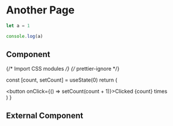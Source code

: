 # Another Page

```js filename="demo.js" {3} copy
let a = 1

console.log(a)
```

## Component


{/* Import CSS modules */}
{/* prettier-ignore */}

  const [count, setCount] = useState(0)
  return (
    <div>
      <button onClick={() => setCount(count + 1)}>Clicked {count} times</button>
    </div>
  )
}

<Counter />

## External Component


<Counters />
